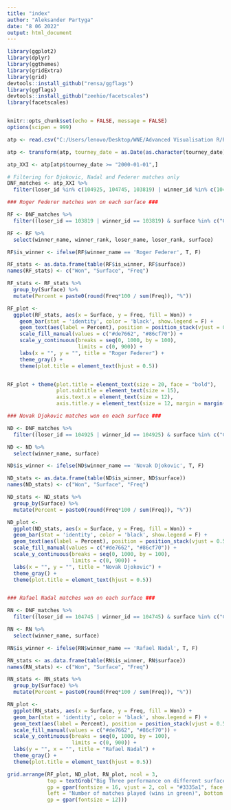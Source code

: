 ```yaml
---
title: "index"
author: "Aleksander Partyga"
date: "8 06 2022"
output: html_document
---
```


```r
library(ggplot2)
library(dplyr)
library(ggthemes)
library(gridExtra)
library(grid)
devtools::install_github("rensa/ggflags")
library(ggflags)
devtools::install_github("zeehio/facetscales")
library(facetscales)


knitr::opts_chunk$set(echo = FALSE, message = FALSE)
options(scipen = 999)
```


```r
atp <- read.csv("C:/Users/lenovo/Desktop/WNE/Advanced Visualisation R/Project/ATP.csv")

atp <- transform(atp, tourney_date = as.Date(as.character(tourney_date), "%Y%m%d"))

atp_XXI <- atp[atp$tourney_date >= "2000-01-01",]

# Filtering for Djokovic, Nadal and Federer matches only
DNF_matches <- atp_XXI %>%
  filter(loser_id %in% c(104925, 104745, 103819) | winner_id %in% c(104925, 104745, 103819))

### Roger Federer matches won on each surface ###

RF <- DNF_matches %>%
  filter((loser_id == 103819 | winner_id == 103819) & surface %in% c("Clay", "Grass", "Hard"))

RF <- RF %>%
  select(winner_name, winner_rank, loser_name, loser_rank, surface)

RF$is_winner <- ifelse(RF$winner_name == 'Roger Federer', T, F)

RF_stats <- as.data.frame(table(RF$is_winner, RF$surface))
names(RF_stats) <- c("Won", "Surface", "Freq")

RF_stats <- RF_stats %>%
  group_by(Surface) %>%
  mutate(Percent = paste0(round(Freq*100 / sum(Freq)), "%"))

RF_plot <- 
  ggplot(RF_stats, aes(x = Surface, y = Freq, fill = Won)) +
    geom_bar(stat = 'identity', color = 'black', show.legend = F) +
    geom_text(aes(label = Percent), position = position_stack(vjust = 0.5), size = 3.5) +
    scale_fill_manual(values = c("#de7662", "#86cf70")) +
    scale_y_continuous(breaks = seq(0, 1000, by = 100),
                       limits = c(0, 900)) +
    labs(x = "", y = "", title = "Roger Federer") +
    theme_gray() +
    theme(plot.title = element_text(hjust = 0.5))


RF_plot + theme(plot.title = element_text(size = 20, face = "bold"),
                plot.subtitle = element_text(size = 15),
                axis.text.x = element_text(size = 12),
                axis.title.y = element_text(size = 12, margin = margin(r = 10)))

### Novak Djokovic matches won on each surface ###

ND <- DNF_matches %>%
  filter((loser_id == 104925 | winner_id == 104925) & surface %in% c("Clay", "Grass", "Hard"))

ND <- ND %>%
  select(winner_name, surface)

ND$is_winner <- ifelse(ND$winner_name == 'Novak Djokovic', T, F)

ND_stats <- as.data.frame(table(ND$is_winner, ND$surface))
names(ND_stats) <- c("Won", "Surface", "Freq")

ND_stats <- ND_stats %>%
  group_by(Surface) %>%
  mutate(Percent = paste0(round(Freq*100 / sum(Freq)), "%"))

ND_plot <- 
  ggplot(ND_stats, aes(x = Surface, y = Freq, fill = Won)) +
  geom_bar(stat = 'identity', color = 'black', show.legend = F) +
  geom_text(aes(label = Percent), position = position_stack(vjust = 0.5), size = 3.5) +
  scale_fill_manual(values = c("#de7662", "#86cf70")) +
  scale_y_continuous(breaks = seq(0, 1000, by = 100),
                     limits = c(0, 900)) +
  labs(x = "", y = "", title = "Novak Djokovic") +
  theme_gray() +
  theme(plot.title = element_text(hjust = 0.5))


### Rafael Nadal matches won on each surface ###

RN <- DNF_matches %>%
  filter((loser_id == 104745 | winner_id == 104745) & surface %in% c("Clay", "Grass", "Hard"))

RN <- RN %>%
  select(winner_name, surface)

RN$is_winner <- ifelse(RN$winner_name == 'Rafael Nadal', T, F)

RN_stats <- as.data.frame(table(RN$is_winner, RN$surface))
names(RN_stats) <- c("Won", "Surface", "Freq")

RN_stats <- RN_stats %>%
  group_by(Surface) %>%
  mutate(Percent = paste0(round(Freq*100 / sum(Freq)), "%"))

RN_plot <- 
  ggplot(RN_stats, aes(x = Surface, y = Freq, fill = Won)) +
  geom_bar(stat = 'identity', color = 'black', show.legend = F) +
  geom_text(aes(label = Percent), position = position_stack(vjust = 0.5), size = 3.5) +
  scale_fill_manual(values = c("#de7662", "#86cf70")) +
  scale_y_continuous(breaks = seq(0, 1000, by = 100),
                     limits = c(0, 900)) +
  labs(y = "", x = "", title = "Rafael Nadal") +
  theme_gray() +
  theme(plot.title = element_text(hjust = 0.5))
```


```r
grid.arrange(RF_plot, ND_plot, RN_plot, ncol = 3, 
             top = textGrob("Big Three performance on different surfaces in years 2000 - 2018",
             gp = gpar(fontsize = 16, vjust = 2, col = "#3335a1", face = "bold")),
             left = "Number of matches played (wins in green)", bottom = textGrob("Surface",
             gp = gpar(fontsize = 12)))
```


